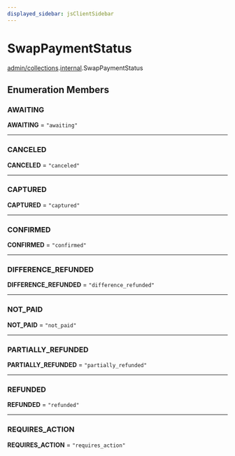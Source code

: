 ```yaml
---
displayed_sidebar: jsClientSidebar
---
```



# SwapPaymentStatus

[admin/collections](../../modules/admin_collections.mdx).[internal](../../admin_collections/modules/admin_collections.internal.mdx).SwapPaymentStatus

## Enumeration Members

### AWAITING

 **AWAITING** = ``"awaiting"``

___

### CANCELED

 **CANCELED** = ``"canceled"``

___

### CAPTURED

 **CAPTURED** = ``"captured"``

___

### CONFIRMED

 **CONFIRMED** = ``"confirmed"``

___

### DIFFERENCE\_REFUNDED

 **DIFFERENCE\_REFUNDED** = ``"difference_refunded"``

___

### NOT\_PAID

 **NOT\_PAID** = ``"not_paid"``

___

### PARTIALLY\_REFUNDED

 **PARTIALLY\_REFUNDED** = ``"partially_refunded"``

___

### REFUNDED

 **REFUNDED** = ``"refunded"``

___

### REQUIRES\_ACTION

 **REQUIRES\_ACTION** = ``"requires_action"``
